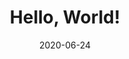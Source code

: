 ---
title: Hello, World!
slug: hello-world
date: 2020-06-24
excerpt: Chocolate cake cake halvah chocolate bar jujubes. Cake dragée liquorice powder tart bonbon biscuit muffin. Chocolate wafer gingerbread gummi bears sweet topping soufflé pastry dragée.
---